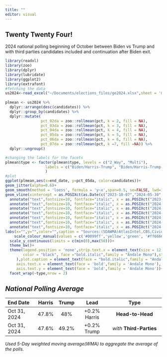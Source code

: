 ```yaml
---
title: ""
editor: visual
---
```


## Twenty Twenty Four!

2024 national polling beginning of October between Biden vs Trump and with third parties candidates included and continuation after Biden exit.

```r
library(readxl)
library(zoo)
library(dplyr)
library(lubridate) 
library(ggplot2) 
library(extrafont) 
#fetching the data
us2024<-read_excel("~/Documents/elections_files/ge2024.xlsx",sheet = 'multi') 
  
plmean <- us2024 %>%
  dplyr::arrange(desc(candidates)) %>% 
  dplyr::group_by(candidates) %>% 
  dplyr::mutate(
                pct_02da = zoo::rollmean(pct, k = 2, fill = NA),
                pct_03da = zoo::rollmean(pct, k = 3, fill = NA),
                pct_04da = zoo::rollmean(pct, k = 4, fill = NA),
                pct_05da = zoo::rollmean(pct, k = 5, fill = NA),
                pct_06da = zoo::rollmean(pct, k = 6, fill = NA),
                pct_07da = zoo::rollmean(pct, k =7, fill =NA)) %>% 
  dplyr::ungroup()  

#changing the labels for the facets
plmean$type <- factor(plmean$type, levels = c("2_Way", "Multi"),
                  labels = c("Biden/Harris-Trump", "Biden/Harris-Trump-Kennedy-West-Stein")
                  )
#plot
ggplot(plmean,aes(x=end_date, y=pct_05da, color=candidates))+
geom_jitter(alpha=0.6)+
geom_smooth(method = 'loess', formula = 'y~x',span=0.5, se=FALSE, lwd=1.5)+
geom_vline(xintercept = as.POSIXct(as.Date(c("2023-10-07","2024-05-30","2024-06-27",'2024-07-21','2024-08-23','2024-09-10','2024-10-01'))), linetype=4)+
  annotate("text",fontsize=10, fontface="italic", x = as.POSIXct("2023-10-07"),y = 20, label = "Hamas Attacks", angle=90, vjust=0)+ 
  annotate("text",fontsize=10, fontface="italic", x = as.POSIXct("2024-05-30"),y = 20, label = "Trump Guilty", angle=90, vjust=0)+
  annotate("text",fontsize=10, fontface="italic", x = as.POSIXct("2024-06-27"),y = 20, label = "1st Debate", angle=90, vjust=0)+
  annotate("text",fontsize=10, fontface="italic", x = as.POSIXct("2024-07-21"),y = 25, label = "Biden Exit", angle=90, vjust=0)+
  annotate("text",fontsize=10, fontface="italic", x = as.POSIXct("2024-08-23"),y = 25, label = "RFKJR Exit", angle=90, vjust=0)+
  annotate("text",fontsize=10, fontface="italic", x = as.POSIXct("2024-09-10"),y = 25, label = "2nd Debate", angle=90, vjust=0)+
  annotate("text",fontsize=10, fontface="italic", x = as.POSIXct("2024-10-01"),y = 25, label = "VP Debate", angle=90, vjust=0)+
labs(x="",y="",color="",caption = "Sources:(5DAWMA)AtlasIntel,CBS,Civiqs,CNBC,CNN,Cygnal,Emerson,FoxNews,JLPartners\nMarist,Marquette,NBCNews,NYT/Siena,TippInsights,USAToday,Quinnipiac\njamesstats.github.io/projectx")+
    scale_colour_manual(values = c('#0099ff','yellow','green', '#ff6666','purple'))+
  scale_y_continuous(limits = c(min(0),max(50)))+ 
  theme_bw()+
  theme(legend.position = 'none',strip.text.x = element_text(size = 12, color = "black", face = "bold.italic",family = "Andale Mono"),strip.text.y = element_text(size = 8,
        color = "black", face ="bold.italic",family = "Andale Mono"),strip.background = element_rect(color="black", fill="white", size=0.5, linetype="solid"
     ),plot.caption = element_text(face = "bold.italic",family = "Andale Mono"),
     axis.text.x = element_text(face = 'bold',family = 'Andale Mono'),
     axis.text.y = element_text(face = 'bold',family = 'Andale Mono'))+ 
  facet_wrap(~type,nrow = 2)     

```

## *National Polling Average*

| End Date     | Harris | Trump |     Lead     |           Type           |
|:-------------|:------:|:-----:|:------------:|:------------------------:|
| Oct 31, 2024 | 47.8%  |  48%  | +0.2% Harris |     **Head-to-Head**     |
| Oct 31, 2024 | 47.6%  | 49.2% | +0.2% Trump  | *with* **Third-Parties** |

*Used 5-Day weighted moving average(WMA) to aggregate the average of the polls.*

```         
```
